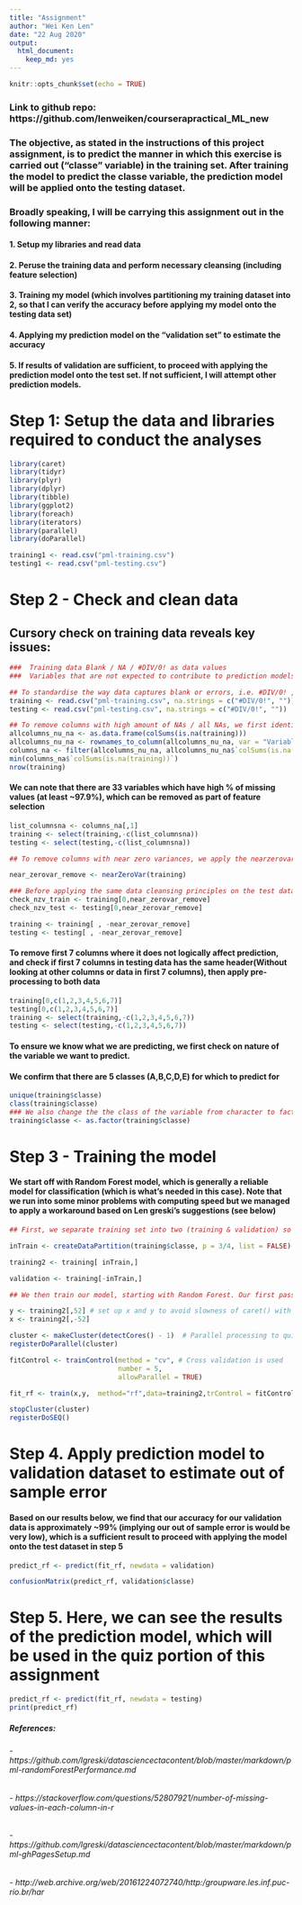 ```yaml
---
title: "Assignment"
author: "Wei Ken Len"
date: "22 Aug 2020"
output: 
  html_document: 
    keep_md: yes
---
```


```r
knitr::opts_chunk$set(echo = TRUE)
```
### Link to github repo: https://github.com/lenweiken/courserapractical_ML_new

### The objective, as stated in the instructions of this project assignment, is to predict the manner in which this exercise is carried out ("classe" variable) in the training set. After training the model to predict the classe variable, the prediction model will be applied onto the testing dataset. 

### Broadly speaking, I will be carrying this assignment out in the following manner:
#### 1. Setup my libraries and read data
#### 2. Peruse the training data and perform necessary cleansing (including feature selection)
#### 3. Training my model (which involves partitioning my training dataset into 2, so that I can verify the accuracy before applying my model onto the testing data set)
#### 4. Applying my prediction model on the "validation set" to estimate the accuracy
#### 5. If results of validation are sufficient, to proceed with applying the prediction model onto the test set. If not sufficient, I will attempt other prediction models. 


# Step 1: Setup the data and libraries required to conduct the analyses
```r
library(caret)
library(tidyr)
library(plyr)
library(dplyr)
library(tibble)
library(ggplot2)
library(foreach)
library(iterators)
library(parallel)
library(doParallel)
```

```r
training1 <- read.csv("pml-training.csv")
testing1 <- read.csv("pml-testing.csv")
```


# Step 2 - Check and clean data

## Cursory check on training data reveals key issues:

```r

###  Training data Blank / NA / #DIV/0! as data values
###  Variables that are not expected to contribute to prediction models (i.e., variables with no expected predicting power such as timestamps, columns with all blank vlaues) )

## To standardise the way data captures blank or errors, i.e. #DIV/0! , we replace all these with NA. We do the same for the testing data to ensure consistency by re-reading the data into our environment whilst simultaneously setting errors or blanks to NA 
training <- read.csv("pml-training.csv", na.strings = c("#DIV/0!", ""))
testing <- read.csv("pml-testing.csv", na.strings = c("#DIV/0!", ""))
```

```r
## To remove columns with high amount of NAs / all NAs, we first identify the number of code
allcolumns_nu_na <- as.data.frame(colSums(is.na(training)))
allcolumns_nu_na <- rownames_to_column(allcolumns_nu_na, var = "Variables")
columns_na <- filter(allcolumns_nu_na, allcolumns_nu_na$`colSums(is.na(training))`!=0)
min(columns_na$`colSums(is.na(training))`)
nrow(training)
```
#### We can note that there are 33 variables which have high % of missing values (at least ~97.9%), which can be removed as part of feature selection
```r
list_columnsna <- columns_na[,1]
training <- select(training,-c(list_columnsna))
testing <- select(testing,-c(list_columnsna))

```

```r
## To remove columns with near zero variances, we apply the nearzerovar function

near_zerovar_remove <- nearZeroVar(training)

### Before applying the same data cleansing principles on the test dataset, we check if column names are the same for both training & test (WITHOUT looking at the test data itself)
check_nzv_train <- training[0,near_zerovar_remove]
check_nzv_test <- testing[0,near_zerovar_remove]

training <- training[ , -near_zerovar_remove]
testing <- testing[ , -near_zerovar_remove]
```

#### To remove first 7 columns where it does not logically affect prediction, and check if first 7 columns in testing data has the same header(Without looking at other columns or data in first 7 columns), then apply pre-processing to both data
```r
training[0,c(1,2,3,4,5,6,7)]
testing[0,c(1,2,3,4,5,6,7)]
training <- select(training,-c(1,2,3,4,5,6,7))
testing <- select(testing,-c(1,2,3,4,5,6,7))
```

#### To ensure we know what we are predicting, we first check on nature of the variable we want to predict. 
#### We confirm that there are 5 classes (A,B,C,D,E) for which to predict for
```r
unique(training$classe)
class(training$classe)
### We also change the the class of the variable from character to factor to simplify downstream analysis and visualizations (if requried)
training$classe <- as.factor(training$classe)
```

# Step 3 - Training the model
#### We start off with Random Forest model, which is generally a reliable model for classification (which is what's needed in this case). Note that we run into some minor problems with computing speed but we managed to apply a workaround based on Len greski's suggestions (see below)
```r
## First, we separate training set into two (training & validation) so that we can get an estimate of the out-of-sample error

inTrain <- createDataPartition(training$classe, p = 3/4, list = FALSE)

training2 <- training[ inTrain,]

validation <- training[-inTrain,]

## We then train our model, starting with Random Forest. Our first pass at this yielded unsatisfactory results (long processing times) , primarily due to the bootstrapping method in Random Forest. We apply the suggestions by Len Greski to improve the perforamnce of model training (using cross validation method and parallel processing)

y <- training2[,52] # set up x and y to avoid slowness of caret() with model syntax
x <- training2[,-52]
```


```r
cluster <- makeCluster(detectCores() - 1)  # Parallel processing to quicken training
registerDoParallel(cluster)

fitControl <- trainControl(method = "cv", # Cross validation is used
                           number = 5,
                           allowParallel = TRUE)

fit_rf <- train(x,y,  method="rf",data=training2,trControl = fitControl)

stopCluster(cluster)
registerDoSEQ()
```


# Step 4. Apply prediction model to validation dataset to estimate out of sample error
#### Based on our results below, we find that our accuracy for our validation data is approximately ~99% (implying our out of sample error is would be very low), which is a sufficient result to proceed with applying the model onto the test dataset in step 5
```r
predict_rf <- predict(fit_rf, newdata = validation)

confusionMatrix(predict_rf, validation$classe)
```

# Step 5. Here, we can see the results of the prediction model, which will be used in the quiz portion of this assignment
```r
predict_rf <- predict(fit_rf, newdata = testing)
print(predict_rf)

```
##### References: 
###### - https://github.com/lgreski/datasciencectacontent/blob/master/markdown/pml-randomForestPerformance.md
###### - https://stackoverflow.com/questions/52807921/number-of-missing-values-in-each-column-in-r
###### - https://github.com/lgreski/datasciencectacontent/blob/master/markdown/pml-ghPagesSetup.md
###### - http://web.archive.org/web/20161224072740/http:/groupware.les.inf.puc-rio.br/har
